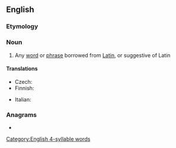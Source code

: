 ==English==

===Etymology===
{{suffix|Latin|ism|lang=en}}

===Noun===
{{wikipedia}}
{{en-noun}}

# Any [[word]] or [[phrase]] borrowed from [[Latin]], or suggestive of Latin

====Translations====
{{trans-top|Latinism}}
* Czech: {{t|cs|latinismus|m}}
* Finnish: {{t|fi|latinismi}}
{{trans-mid}}
* Italian: {{t+|it|latinismo|m}}
{{trans-bottom}}

===Anagrams===
* {{anagrams|en|limitans}}

[[Category:English 4-syllable words]]